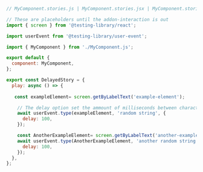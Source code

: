 ```js
// MyComponent.stories.js | MyComponent.stories.jsx | MyComponent.stories.ts | MyComponent.stories.tsx

// These are placeholders until the addon-interaction is out
import { screen } from '@testing-library/react';

import userEvent from '@testing-library/user-event';

import { MyComponent } from './MyComponent.js';

export default {
  component: MyComponent,
};

export const DelayedStory = {
  play: async () => {
    
   const exampleElement= screen.getByLabelText('example-element');

    // The delay option set the ammount of milliseconds between characters being typed
    await userEvent.type(exampleElement, 'random string', {
      delay: 100,
    });

    const AnotherExampleElement= screen.getByLabelText('another-example-element');
    await userEvent.type(AnotherExampleElement, 'another random string', {
      delay: 100,
    });
  },
};
```